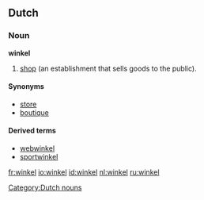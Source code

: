==Dutch==
===Noun===
'''winkel''' {{m}}

# [[shop]] (an establishment that sells goods to the public).

====Synonyms====
*[[store]]
*[[boutique]]

====Derived terms====
*[[webwinkel]]
*[[sportwinkel]]

[[Category:Dutch nouns]]

[[fr:winkel]]
[[io:winkel]]
[[id:winkel]]
[[nl:winkel]]
[[ru:winkel]]